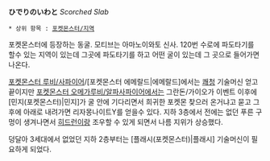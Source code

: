 '''ひでりのいわと''' ''Scorched Slab''

 * 상위 항목 : [[포켓몬스터/지역]]

포켓몬스터에 등장하는 동굴. 모티브는 아마노이와토 신사. 120번 수로에 파도타기를 할수 있는 지역이 있는데 그곳에 파도타기를 하고 어떤 굴이 있는데 그 곳으로 들어가면 나온다.

[[포켓몬스터 루비/사파이어]]/[포켓몬스터 에메랄드|에메랄드]에서는 [[쾌청]] 기술머신 얻고 끝이지만 [[포켓몬스터 오메가루비/알파사파이어]]에서는  그란돈/가이오가 이벤트 이후에 [민지(포켓몬스터)|민지]가 굴 안에 기다리면서 희귀한 포켓몬 찾으러 온거냐고 묻고 그후에 아래로 내려가면 리자몽나이트Y를 얻을수 있다. 지하 3층에서 전에는 없던 푸른 구멍이 생겨나면서 [[히드런]]이랑 조우할 수 있게 되면서 나름 지위가 상승했다. 

덩달아 3세대에서 없었던 지하 2층부터는 [플래시(포켓몬스터)|플래시] 기술머신이 필요하게 되었다.
